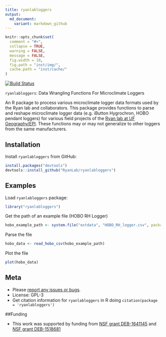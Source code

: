 ```yaml
---
title: ryanlabloggers
output:
  md_document:
    variant: markdown_github
---
```


```r
knitr::opts_chunk$set(
  comment = "#>",
  collapse = TRUE,
  warning = FALSE,
  message = FALSE,
  fig.width = 10,
  fig.path = "inst/img/",
  cache.path = "inst/cache/"
)
```

[![Build Status](https://api.travis-ci.org/RyanLab/ryanlabloggers.png)](https://travis-ci.org/RyanLab/ryanlabloggers)

`ryanlabloggers`: Data Wrangling Functions For Microclimate Loggers

An R package to process various microclimate logger data formats used by the Ryan lab and collaborators. This package provides functions to parse and reshape microclimate logger data (e.g. iButton Hygrochron, HOBO pendant loggers) for various field projects of the [Ryan lab at UF Geography/EPI](http://www.sadieryan.net). These functions may or may not generalize to other loggers from the same manufacturers.

## Installation

Install `ryanlabloggers` from GitHub:

```r
install.packages("devtools")
devtools::install_github("RyanLab/ryanlabloggers")
```

## Examples

Load `ryanlabloggers` package:
```r
library("ryanlabloggers")
```

Get the path of an example file (HOBO RH Logger)
```r
hobo_example_path <- system.file("extdata", "HOBO_RH_logger.csv", package = "ryanlabloggers")
```

Parse the file
```r
hobo_data <- read_hobo_csv(hobo_example_path)
```

Plot the file
```r
plot(hobo_data)
```

## Meta

* Please [report any issues or bugs](https://github.com/pboesu/ryanlabloggers/issues).
* License: GPL-3
* Get citation information for `ryanlabloggers` in R doing `citation(package = 'ryanlabloggers')`

##Funding

* This work was supported by funding from [NSF grant DEB-1641145](https://nsf.gov/awardsearch/showAward?AWD_ID=1641145) and [NSF grant DEB-1518681](https://nsf.gov/awardsearch/showAward?AWD_ID=1518681)


